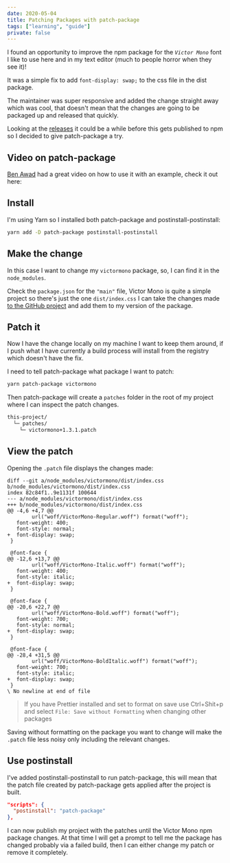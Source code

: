 ```yaml
---
date: 2020-05-04
title: Patching Packages with patch-package
tags: ["learning", "guide"]
private: false
---
```


I found an opportunity to improve the npm package for the
_`Victor Mono`_ font I like to use here and in my text editor (much to
people horror when they see it)!

It was a simple fix to add `font-display: swap;` to the css file in
the dist package.

The maintainer was super responsive and added the change straight away
which was cool, that doesn't mean that the changes are going to be
packaged up and released that quickly.

Looking at the [releases] it could be a while before this gets
published to npm so I decided to give patch-package a try.

## Video on patch-package

[Ben Awad] had a great video on how to use it with an example, check
it out here:

<YouTube youTubeId="2AVs-Yh1bS8" />

## Install

I'm using Yarn so I installed both patch-package and
postinstall-postinstall:

```bash
yarn add -D patch-package postinstall-postinstall
```

## Make the change

In this case I want to change my `victormono` package, so, I can find
it in the `node_modules`.

Check the `package.json` for the `"main"` file, Victor Mono is quite a
simple project so there's just the one `dist/index.css` I can take the
changes made [to the GitHub project] and add them to my version of the
package.

## Patch it

Now I have the change locally on my machine I want to keep them
around, if I push what I have currently a build process will install
from the registry which doesn't have the fix.

I need to tell patch-package what package I want to patch:

```bash
yarn patch-package victormono
```

Then patch-package will create a `patches` folder in the root of my
project where I can inspect the patch changes.

```bash
this-project/
  └─ patches/
    └─ victormono+1.3.1.patch
```

## View the patch

Opening the `.patch` file displays the changes made:

```git
diff --git a/node_modules/victormono/dist/index.css b/node_modules/victormono/dist/index.css
index 82c84f1..9e1131f 100644
--- a/node_modules/victormono/dist/index.css
+++ b/node_modules/victormono/dist/index.css
@@ -4,6 +4,7 @@
        url("woff/VictorMono-Regular.woff") format("woff");
   font-weight: 400;
   font-style: normal;
+  font-display: swap;
 }

 @font-face {
@@ -12,6 +13,7 @@
        url("woff/VictorMono-Italic.woff") format("woff");
   font-weight: 400;
   font-style: italic;
+  font-display: swap;
 }

 @font-face {
@@ -20,6 +22,7 @@
        url("woff/VictorMono-Bold.woff") format("woff");
   font-weight: 700;
   font-style: normal;
+  font-display: swap;
 }

 @font-face {
@@ -28,4 +31,5 @@
        url("woff/VictorMono-BoldItalic.woff") format("woff");
   font-weight: 700;
   font-style: italic;
+  font-display: swap;
 }
\ No newline at end of file
```

> If you have Prettier installed and set to format on save use
> Ctrl+Shit+p and select `File: Save without Formatting` when changing
> other packages

Saving without formatting on the package you want to change will make
the `.patch` file less noisy only including the relevant changes.

## Use postinstall

I've added postinstall-postinstall to run patch-package, this will
mean that the patch file created by patch-package gets applied after
the project is built.

```json
"scripts": {
  "postinstall": "patch-package"
},
```

I can now publish my project with the patches until the Victor Mono
npm package changes. At that time I will get a prompt to tell me the
package has changed probably via a failed build, then I can either
change my patch or remove it completely.

[github issue]: https://github.com/rubjo/victor-mono/issues/77
[releases]: https://github.com/rubjo/victor-mono/releases
[ben awad]: https://www.youtube.com/channel/UC-8QAzbLcRglXeN_MY9blyw
[to the github project]: https://github.com/rubjo/victor-mono/commit/f6a7ed793d37a281674d794b630ce16a1303899e
